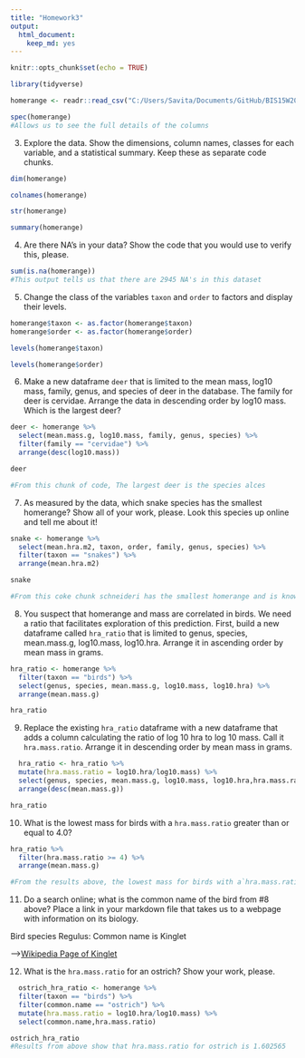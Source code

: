 ```yaml
---
title: "Homework3"
output: 
  html_document: 
    keep_md: yes
---
```


```r
knitr::opts_chunk$set(echo = TRUE)
```

```r
library(tidyverse)
```

```r
homerange <- readr::read_csv("C:/Users/Savita/Documents/GitHub/BIS15W2020_ssastry/lab3/data/Tamburelloetal_HomeRangeDatabase.csv")
```

```r
spec(homerange)
#Allows us to see the full details of the columns
```


3. Explore the data. Show the dimensions, column names, classes for each variable, and a statistical summary. Keep these as separate code chunks.
```r
dim(homerange)
```

```r
colnames(homerange)
```

```r
str(homerange)
```

```r
summary(homerange)
```

4. Are there NA's in your data? Show the code that you would use to verify this, please.  
```r
sum(is.na(homerange)) 
#This output tells us that there are 2945 NA's in this dataset
```

5. Change the class of the variables `taxon` and `order` to factors and display their levels.
```r
homerange$taxon <- as.factor(homerange$taxon)
homerange$order <- as.factor(homerange$order)

levels(homerange$taxon)

levels(homerange$order)
```

6. Make a new dataframe `deer` that is limited to the mean mass, log10 mass, family, genus, and species of deer in the database. The family for deer is cervidae. Arrange the data in descending order by log10 mass. Which is the largest deer?  

```r
deer <- homerange %>%
  select(mean.mass.g, log10.mass, family, genus, species) %>%
  filter(family == "cervidae") %>%
  arrange(desc(log10.mass))

deer

#From this chunk of code, The largest deer is the species alces
```

7. As measured by the data, which snake species has the smallest homerange? Show all of your work, please. Look this species up online and tell me about it! 

```r
snake <- homerange %>%
  select(mean.hra.m2, taxon, order, family, genus, species) %>%
  filter(taxon == "snakes") %>%
  arrange(mean.hra.m2)

snake

#From this coke chunk schneideri has the smallest homerange and is known as the world's smallest viper located in Namibia and South Africa
```


8. You suspect that homerange and mass are correlated in birds. We need a ratio that facilitates exploration of this prediction. First, build a new dataframe called `hra_ratio` that is limited to genus, species, mean.mass.g, log10.mass, log10.hra. Arrange it in ascending order by mean mass in grams.

```r
hra_ratio <- homerange %>%
  filter(taxon == "birds") %>%
  select(genus, species, mean.mass.g, log10.mass, log10.hra) %>%
  arrange(mean.mass.g)

hra_ratio

```

9. Replace the existing `hra_ratio` dataframe with a new dataframe that adds a column calculating the ratio of log 10 hra to log 10 mass. Call it `hra.mass.ratio`. Arrange it in descending order by mean mass in grams.

```r
  hra_ratio <- hra_ratio %>%
  mutate(hra.mass.ratio = log10.hra/log10.mass) %>%
  select(genus, species, mean.mass.g, log10.mass, log10.hra,hra.mass.ratio) %>%
  arrange(desc(mean.mass.g))

hra_ratio
```

10. What is the lowest mass for birds with a `hra.mass.ratio` greater than or equal to 4.0?
```r
hra_ratio %>%
  filter(hra.mass.ratio >= 4) %>%
  arrange(mean.mass.g)

#From the results above, the lowest mass for birds with a`hra.mass.ratio` greater than or equal to 4.0 is 5.15 g
```


11. Do a search online; what is the common name of the bird from #8 above? Place a link in your markdown file that takes us to a webpage with information on its biology.  

Bird species Regulus: Common name is Kinglet

-->[Wikipedia Page of Kinglet](https://en.wikipedia.org/wiki/Kinglet)

12. What is the `hra.mass.ratio` for an ostrich? Show your work, please. 

```r
  ostrich_hra_ratio <- homerange %>%
  filter(taxon == "birds") %>%
  filter(common.name == "ostrich") %>%
  mutate(hra.mass.ratio = log10.hra/log10.mass) %>%
  select(common.name,hra.mass.ratio) 

ostrich_hra_ratio
#Results from above show that hra.mass.ratio for ostrich is 1.602565	
  
```

